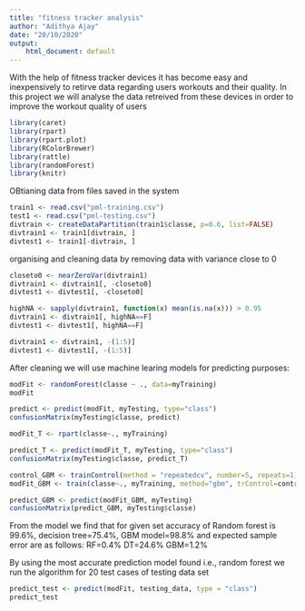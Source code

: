 ```yaml
---
title: "fitness tracker analysis"
author: "Adithya Ajay"
date: "20/10/2020"
output:
    html_document: default
---
```

With the help of fitness tracker devices it has become easy and inexpensively to retirve data regarding users workouts and their quality.
In this project we will analyse the data retreived from these devices in order to improve the workout quality of users


```r
library(caret)
library(rpart)
library(rpart.plot)
library(RColorBrewer)
library(rattle)
library(randomForest)
library(knitr)
```
OBtianing data from files saved in the system
```r
train1 <- read.csv("pml-training.csv")
test1 <- read.csv("pml-testing.csv")
divtrain <- createDataPartition(train1$classe, p=0.6, list=FALSE)
divtrain1 <- train1[divtrain, ]
divtest1 <- train1[-divtrain, ]
```

organising and cleaning data by removing data with variance close to 0
```r

closeto0 <- nearZeroVar(divtrain1)
divtrain1 <- divtrain1[, -closeto0]
divtest1 <- divtest1[, -closeto0]

highNA <- sapply(divtrain1, function(x) mean(is.na(x))) > 0.95
divtrain1 <- divtrain1[, highNA==F]
divtest1 <- divtest1[, highNA==F]

divtrain1 <- divtrain1, -(1:5)]
divtest1 <- divtest1[, -(1:5)]
```

After cleaning we will use machine learing models for predicting purposes:

```r
modFit <- randomForest(classe ~ ., data=myTraining)
modFit

predict <- predict(modFit, myTesting, type="class")
confusionMatrix(myTesting$classe, predict)
```

```r
modFit_T <- rpart(classe~., myTraining)

predict_T <- predict(modFit_T, myTesting, type="class")
confusionMatrix(myTesting$classe, predict_T)
```

```r
control_GBM <- trainControl(method = "repeatedcv", number=5, repeats=1)
modFit_GBM <- train(classe~., myTraining, method="gbm", trControl=control_GBM, verbose=FALSE)
```
```r

predict_GBM <- predict(modFit_GBM, myTesting)
confusionMatrix(predict_GBM, myTesting$classe)
```

From the model we find that for given set accuracy of Random forest is 99.6%, decision tree=75.4%, GBM model=98.8%
and expected sample error are as follows:
RF=0.4%
DT=24.6%
GBM=1.2%


By using the most accurate prediction model found i.e., random forest we run the algorithm for 20 test cases of testing data set

```r
predict_test <- predict(modFit, testing_data, type = "class")
predict_test
```
